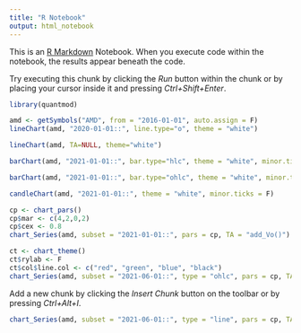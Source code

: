 ---
title: "R Notebook"
output: html_notebook
---

This is an [R Markdown](http://rmarkdown.rstudio.com) Notebook. When you execute code within the notebook, the results appear beneath the code. 

Try executing this chunk by clicking the *Run* button within the chunk or by placing your cursor inside it and pressing *Ctrl+Shift+Enter*. 

```{r}
library(quantmod)
```
```{r}
amd <- getSymbols("AMD", from = "2016-01-01", auto.assign = F)
lineChart(amd, "2020-01-01::", line.type="o", theme = "white")
```
```{r}
lineChart(amd, TA=NULL, theme="white")
```
```{r}
barChart(amd, "2021-01-01::", bar.type="hlc", theme = "white", minor.ticks = F)
```
```{r}
barChart(amd, "2021-01-01::", bar.type="ohlc", theme = "white", minor.ticks = F)
```
```{r}
candleChart(amd, "2021-01-01::", theme = "white", minor.ticks = F)
```
```{r}
cp <- chart_pars()
cp$mar <- c(4,2,0,2)
cp$cex <- 0.8
chart_Series(amd, subset = "2021-01-01::", pars = cp, TA = "add_Vo()")
```
```{r}
ct <- chart_theme()
ct$rylab <- F
ct$col$line.col <- c("red", "green", "blue", "black")
chart_Series(amd, subset = "2021-06-01::", type = "ohlc", pars = cp, TA = "add_Vo()", theme = ct)
```

Add a new chunk by clicking the *Insert Chunk* button on the toolbar or by pressing *Ctrl+Alt+I*.
```{r}
chart_Series(amd, subset = "2021-06-01::", type = "line", pars = cp, TA = "add_Vo()", theme = ct)
```
